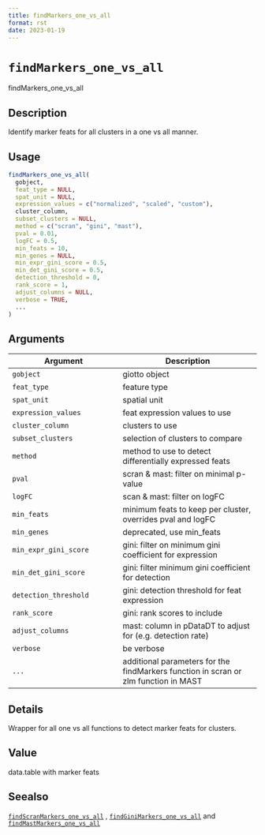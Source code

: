 ```yaml
--- 
title: findMarkers_one_vs_all 
format: rst 
date: 2023-01-19 
--- 
```

# `findMarkers_one_vs_all`

findMarkers_one_vs_all


## Description

Identify marker feats for all clusters in a one vs all manner.


## Usage

```r
findMarkers_one_vs_all(
  gobject,
  feat_type = NULL,
  spat_unit = NULL,
  expression_values = c("normalized", "scaled", "custom"),
  cluster_column,
  subset_clusters = NULL,
  method = c("scran", "gini", "mast"),
  pval = 0.01,
  logFC = 0.5,
  min_feats = 10,
  min_genes = NULL,
  min_expr_gini_score = 0.5,
  min_det_gini_score = 0.5,
  detection_threshold = 0,
  rank_score = 1,
  adjust_columns = NULL,
  verbose = TRUE,
  ...
)
```


## Arguments

Argument      |Description
------------- |----------------
`gobject`     |     giotto object
`feat_type`     |     feature type
`spat_unit`     |     spatial unit
`expression_values`     |     feat expression values to use
`cluster_column`     |     clusters to use
`subset_clusters`     |     selection of clusters to compare
`method`     |     method to use to detect differentially expressed feats
`pval`     |     scran & mast: filter on minimal p-value
`logFC`     |     scan & mast: filter on logFC
`min_feats`     |     minimum feats to keep per cluster, overrides pval and logFC
`min_genes`     |     deprecated, use min_feats
`min_expr_gini_score`     |     gini: filter on minimum gini coefficient for expression
`min_det_gini_score`     |     gini: filter minimum gini coefficient for detection
`detection_threshold`     |     gini: detection threshold for feat expression
`rank_score`     |     gini: rank scores to include
`adjust_columns`     |     mast: column in pDataDT to adjust for (e.g. detection rate)
`verbose`     |     be verbose
`...`     |     additional parameters for the findMarkers function in scran or zlm function in MAST


## Details

Wrapper for all one vs all functions to detect marker feats for clusters.


## Value

data.table with marker feats


## Seealso

[`findScranMarkers_one_vs_all`](#findscranmarkersonevsall) , [`findGiniMarkers_one_vs_all`](#findginimarkersonevsall) and [`findMastMarkers_one_vs_all`](#findmastmarkersonevsall)


